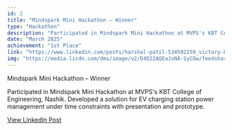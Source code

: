 ```yaml
---
id: 2
title: "Mindspark Mini Hackathon – Winner"
type: "Hackathon"
description: "Participated in Mindspark Mini Hackathon at MVPS's KBT College of Engineering, Nashik. Developed a solution for EV charging station power management under time constraints with presentation and prototype."
date: "March 2025"
achievement: "1st Place"
link: "https://www.linkedin.com/posts/harshal-patil-534502259_victory-hackathonwinner-techfest2025-activity-7319970977293959169-70kT?utm_source=share&utm_medium=member_ios&rcm=ACoAAD-c3HgBMcqgqKCj4fsxEVoI10lDuSlsgGk"
img: "https://media.licdn.com/dms/image/v2/D4D22AQEaJsNA-SyCOw/feedshare-shrink_2048_1536/B4DZZXCxHjG0Ao-/0/1745217076115?e=1755734400&v=beta&t=OOG7r66k3pcUQu5yRTpjN59-EGF6u2jbwtH8H6sVYhM"
---
```


Mindspark Mini Hackathon – Winner

Participated in Mindspark Mini Hackathon at MVPS's KBT College of Engineering, Nashik. Developed a solution for EV charging station power management under time constraints with presentation and prototype.

[View LinkedIn Post](https://www.linkedin.com/posts/harshal-patil-534502259_victory-hackathonwinner-techfest2025-activity-7319970977293959169-70kT?utm_source=share&utm_medium=member_ios&rcm=ACoAAD-c3HgBMcqgqKCj4fsxEVoI10lDuSlsgGk)
